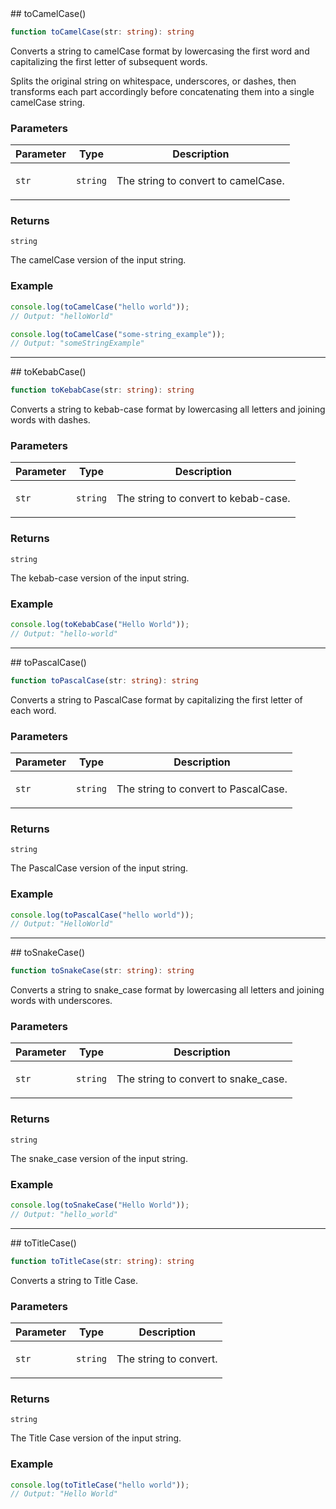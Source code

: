 
[//]: # (Do not edit directly)
[//]: # (Generated by the Cocokits TypeDoc custom theme)



<Meta title='Utils/String'/>
<MdxPage breadcrumb='Utils' title='String' tocItems={tocItems} hideThemeSwitcher={true}>
<div>
</div><div id="selection_tocamelcase">
## toCamelCase()

```ts
function toCamelCase(str: string): string
```

Converts a string to camelCase format by lowercasing the first word
and capitalizing the first letter of subsequent words.

Splits the original string on whitespace, underscores, or dashes, then
transforms each part accordingly before concatenating them into a single
camelCase string.

### Parameters

<div class="arg-type-table-wrapper">
<table class="arg-type-table arg-type-table--full-width">
<thead>
<tr>
<th>Parameter</th>
<th>Type</th>
<th class="description-column">Description</th>
</tr>
</thead>
<tbody>
<tr>
<td>

`str`

</td>
<td>

`string`

</td>
<td>

The string to convert to camelCase.

</td>
</tr>
</tbody>
</table>
</div>

### Returns

`string`

The camelCase version of the input string.

### Example

```ts
console.log(toCamelCase("hello world"));
// Output: "helloWorld"

console.log(toCamelCase("some-string_example"));
// Output: "someStringExample"
```

***

</div><div id="selection_tokebabcase">
## toKebabCase()

```ts
function toKebabCase(str: string): string
```

Converts a string to kebab-case format by lowercasing all letters and joining words with dashes.

### Parameters

<div class="arg-type-table-wrapper">
<table class="arg-type-table arg-type-table--full-width">
<thead>
<tr>
<th>Parameter</th>
<th>Type</th>
<th class="description-column">Description</th>
</tr>
</thead>
<tbody>
<tr>
<td>

`str`

</td>
<td>

`string`

</td>
<td>

The string to convert to kebab-case.

</td>
</tr>
</tbody>
</table>
</div>

### Returns

`string`

The kebab-case version of the input string.

### Example

```ts
console.log(toKebabCase("Hello World"));
// Output: "hello-world"
```

***

</div><div id="selection_topascalcase">
## toPascalCase()

```ts
function toPascalCase(str: string): string
```

Converts a string to PascalCase format by capitalizing the first letter of each word.

### Parameters

<div class="arg-type-table-wrapper">
<table class="arg-type-table arg-type-table--full-width">
<thead>
<tr>
<th>Parameter</th>
<th>Type</th>
<th class="description-column">Description</th>
</tr>
</thead>
<tbody>
<tr>
<td>

`str`

</td>
<td>

`string`

</td>
<td>

The string to convert to PascalCase.

</td>
</tr>
</tbody>
</table>
</div>

### Returns

`string`

The PascalCase version of the input string.

### Example

```ts
console.log(toPascalCase("hello world"));
// Output: "HelloWorld"
```

***

</div><div id="selection_tosnakecase">
## toSnakeCase()

```ts
function toSnakeCase(str: string): string
```

Converts a string to snake_case format by lowercasing all letters and joining words with underscores.

### Parameters

<div class="arg-type-table-wrapper">
<table class="arg-type-table arg-type-table--full-width">
<thead>
<tr>
<th>Parameter</th>
<th>Type</th>
<th class="description-column">Description</th>
</tr>
</thead>
<tbody>
<tr>
<td>

`str`

</td>
<td>

`string`

</td>
<td>

The string to convert to snake_case.

</td>
</tr>
</tbody>
</table>
</div>

### Returns

`string`

The snake_case version of the input string.

### Example

```ts
console.log(toSnakeCase("Hello World"));
// Output: "hello_world"
```

***

</div><div id="selection_totitlecase">
## toTitleCase()

```ts
function toTitleCase(str: string): string
```

Converts a string to Title Case.

### Parameters

<div class="arg-type-table-wrapper">
<table class="arg-type-table arg-type-table--full-width">
<thead>
<tr>
<th>Parameter</th>
<th>Type</th>
<th class="description-column">Description</th>
</tr>
</thead>
<tbody>
<tr>
<td>

`str`

</td>
<td>

`string`

</td>
<td>

The string to convert.

</td>
</tr>
</tbody>
</table>
</div>

### Returns

`string`

The Title Case version of the input string.

### Example

```ts
console.log(toTitleCase("hello world"));
// Output: "Hello World"
```

</div>
</MdxPage>

